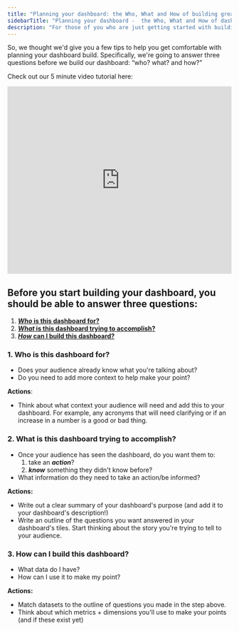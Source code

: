 ```yaml
---
title: "Planning your dashboard: the Who, What and How of building great dashboards."
sidebarTitle: "Planning your dashboard -  the Who, What and How of dashboard building."
description: "For those of you who are just getting started with building dashboards, it it can be useful to do some planning before you get your hands dirty and actually start building the thing."
---
```



So, we thought we'd give you a few tips to help you get comfortable with planning your dashboard build. Specifically, we're going to answer three questions before we build our dashboard: “who? what? and how?”

Check out our 5 minute video tutorial here:
<iframe width="100%" height="420" src="https://www.youtube.com/embed/g2-dkJkZjiI?si=1WrKrpeLg5PWxgeC" title="YouTube video player" frameborder="0" allow="accelerometer; autoplay; clipboard-write; encrypted-media; gyroscope; picture-in-picture; web-share" referrerpolicy="strict-origin-when-cross-origin" allowfullscreen></iframe>

## Before you start building your dashboard, you should be able to answer three questions:

1. [**_Who_ is this dashboard for?**](#who-is-this-dashboard-for)
2. [**_What_ is this dashboard trying to accomplish?**](#what-is-this-dashboard-trying-to-accomplish)
3. [**_How_ can I build this dashboard?**](#how-can-i-build-this-dashboard)

### 1. Who is this dashboard for?

- Does your audience already know what you're talking about?
- Do you need to add more context to help make your point?

**Actions**:

- Think about what context your audience will need and add this to your dashboard. For example, any acronyms that will need clarifying or if an increase in a number is a good or bad thing.

### 2. What is this dashboard trying to accomplish?

- Once your audience has seen the dashboard, do you want them to:
  1. take an **_action_**?
  2. **_know_** something they didn't know before?
- What information do they need to take an action/be informed?

**Actions:**

- Write out a clear summary of your dashboard's purpose (and add it to your dashboard's description!)
- Write an outline of the questions you want answered in your dashboard's tiles. Start thinking about the story you're trying to tell to your audience.

### 3. How can I build this dashboard?

- What data do I have?
- How can I use it to make my point?

**Actions:**

- Match datasets to the outline of questions you made in the step above.
- Think about which metrics + dimensions you'll use to make your points (and if these exist yet)
